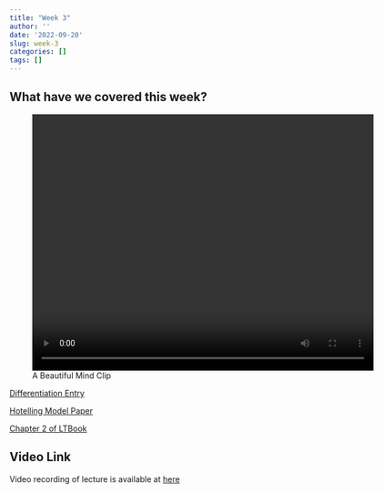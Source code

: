 ```yaml
---
title: "Week 3"
author: ''
date: '2022-09-20'
slug: week-3
categories: []
tags: []
---
```


## What have we covered this week?


![A Beautiful Mind Clip](ABeautifulMind.mp4){width=600 height=450}

[Differentiation Entry](/pdf/differentiation_entry.pdf)

[Hotelling Model Paper](/pdf/Hotelling Model.pdf)

[Chapter 2 of LTBook](/pdf/laudon-traver_ec16_ppt_ch02.pdf)

## Video Link

Video recording of lecture is available at [here](https://ksu.zoom.us/rec/play/Pw9hIXQai9kTQen6wW7Mz-HH7tZwndq_RPmZH3frRINXbZEmPk2BA1St6fSPHhsFzIYn70yxiDbDU8-t.P0XtdVq-x0NcIsAQ?continueMode=true&_x_zm_rtaid=RsKQtxqnS1-ijMaxhFpN2g.1664245155141.f9f2b5c9fbdf99aaf26d995adc2c9aaa&_x_zm_rhtaid=387)